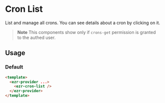 

<Meta of={CronListStories} />

# Cron List

List and manage all crons. You can see details about a cron by clicking on it.

> **Note**
> This components show only if `crons-get` permission is granted to the authed user.

## Usage

### Default

```html
<template>
  <ezr-provider ...>
    <ezr-cron-list />
  </ezr-provider>
</template>
```

<Story of={CronListStories.Basic} />